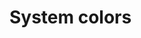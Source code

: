 
<Meta title="Scss/Colors" />

# System colors

<ColorPalette>
  <ColorItem
    title="Black/White"
    colors={{
        '$tc-black': '#0C0C0C',
        '$tc-white': '#FFFFFF',
    }}
  />
  <ColorItem
    title="Greys"
    colors={{
        '$black-100': '#2A2A2A',
        '$black-80': '#555555',
        '$black-60': '#7F7F7F',
        '$black-40': '#AAAAAA',
        '$black-20': '#D4D4D4',
        '$black-10': '#E9E9E9',
        '$black-5': '#F4F4F4',
        '$black-2': '#FBFBFB',
    }}
  />
  <ColorItem
    title="Red"
    colors={{
        '$red-140': '#8C384C',
        '$red-120': '#BE405E',
        '$red-110': '#EA1900',
        '$red-100': '#EF3A3A',
        '$red-75': '#F37593',
        '$red-50': '#F7A3B7',
        '$red-25': '#FBD1DB',
    }}
  />
  <ColorItem
    title="Orange"
    colors={{
        '$orange-140': '#B98F31',
        '$orange-120': '#E2AF3B',
        '$orange-100': '#FFC43D',
        '$orange-75': '#FFD36E',
        '$orange-50': '#FFE19E',
        '$orange-25': '#FFF0CE',
    }}
  />
  <ColorItem
    title="Yellow"
    colors={{
        '$yellow-140': '#B6B431',
        '$yellow-120': '#DDDA43',
        '$yellow-100': '#F9F649',
        '$yellow-75': '#FBF877',
        '$yellow-50': '#FBFAA4',
        '$yellow-25': '#FDFCD1',
    }}
  />
  <ColorItem
    title="Green"
    colors={{
        '$green-140': '#35AC35',
        '$green-120': '#4CC94C',
        '$green-100': '#63F963',
        '$green-75': '#8AFB8A',
        '$green-50': '#B0FCB1',
        '$green-25': '#D8FDD8',
    }}
  />
  <ColorItem
    title="Turquoise"
    colors={{
        '$turq-180': '#0D664E',
        '$turq-160': '#137D60',
        '$turq-140': '#219174',
        '$turq-120': '#0AB88A',
        '$turq-100': '#06D6A0',
        '$turq-75': '#45E1B8',
        '$turq-50': '#82EACF',
        '$turq-25': '#C1F5E7',
        '$turq-15': '#E0FAF3',
    }}
  />
  <ColorItem
    title="Teal"
    colors={{
        '$teal-140': '#227681',
        '$teal-120': '#1E94A3',
        '$teal-100': '#26B3C5',
        '$teal-75': '#54B4C0',
        '$teal-50': '#8DCCD4',
        '$teal-25': '#C6E6EA',
    }}
  />
  <ColorItem
    title="Blue"
    colors={{
        '$blue-160': '#05456D',
        '$blue-140': '#16679A',
        '$blue-120': '#2984BD',
        '$blue-110': '#0A7AC0',
        '$blue-100': '#2C95D7',
        '$blue-75': '#50ADE8',
        '$blue-50': '#83C5EE',
        '$blue-25': '#BAE1F9',
        '$blue-15': '#D6EDFC',
        '$blue-10': '#EAF6FD',
    }}
  />
  <ColorItem
    title="Blue Link"
    colors={{
        '$link-blue-dark': '#0D61BF',
        '$link-blue-light': '#5FB7EE',
    }}
  />
  <ColorItem
    title="Purple"
    colors={{
        '$purple-140': '#652385',
        '$purple-130': '#7B21A7',
        '$purple-120': '#8231A9',
        '$purple-100': '#9D41C9',
        '$purple-75': '#B671D7',
        '$purple-50': '#CD9FE3',
        '$purple-25': '#E6CFF1',
    }}
  />
  <ColorItem
    title="Orange Legacy"
    colors={{
        '$legacy-120': '#F46500',
        '$legacy-100': '#FD7D01',
        '$legacy-75': '#FFA45D',
        '$legacy-50': '#FFE3CF',
        '$legacy-25': '#FFF0EB',
    }}
  />
</ColorPalette>
